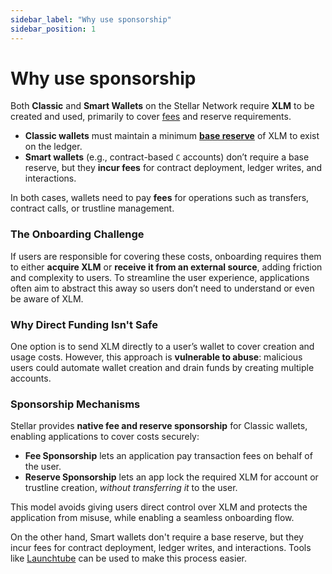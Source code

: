 ```yaml
---
sidebar_label: "Why use sponsorship"
sidebar_position: 1
---
```


# Why use sponsorship

Both **Classic** and **Smart Wallets** on the Stellar Network require **XLM** to be created and used, primarily to cover [fees](https://developers.stellar.org/docs/learn/fundamentals/fees-resource-limits-metering) and reserve requirements.

- **Classic wallets** must maintain a minimum **[base reserve](https://developers.stellar.org/docs/learn/fundamentals/stellar-data-structures/accounts#base-reserves)** of XLM to exist on the ledger.
- **Smart wallets** (e.g., contract-based `C` accounts) don’t require a base reserve, but they **incur fees** for contract deployment, ledger writes, and interactions.

In both cases, wallets need to pay **fees** for operations such as transfers, contract calls, or trustline management.

### The Onboarding Challenge

If users are responsible for covering these costs, onboarding requires them to either **acquire XLM** or **receive it from an external source**, adding friction and complexity to users. To streamline the user experience, applications often aim to abstract this away so users don’t need to understand or even be aware of XLM.

### Why Direct Funding Isn't Safe

One option is to send XLM directly to a user’s wallet to cover creation and usage costs. However, this approach is **vulnerable to abuse**: malicious users could automate wallet creation and drain funds by creating multiple accounts.

### Sponsorship Mechanisms

Stellar provides **native fee and reserve sponsorship** for Classic wallets, enabling applications to cover costs securely:

- **Fee Sponsorship** lets an application pay transaction fees on behalf of the user.
- **Reserve Sponsorship** lets an app lock the required XLM for account or trustline creation, _without transferring it_ to the user.

This model avoids giving users direct control over XLM and protects the application from misuse, while enabling a seamless onboarding flow.

On the other hand, Smart wallets don't require a base reserve, but they incur fees for contract deployment, ledger writes, and interactions. Tools like [Launchtube](https://github.com/stellar/launchtube) can be used to make this process easier.
